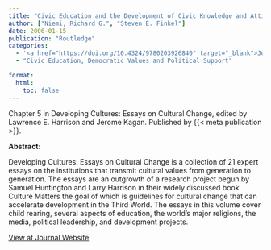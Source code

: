 ```yaml
---
title: "Civic Education and the Development of Civic Knowledge and Attitudes"
author: ["Niemi, Richard G.", "Steven E. Finkel"]
date: 2006-01-15
publication: "Routledge"
categories:
  - '<a href="https://doi.org/10.4324/9780203926840" target="_blank">Journal</a>'
  - "Civic Education, Democratic Values and Political Support"

format:
  html:
    toc: false
---
```


Chapter 5 in Developing Cultures: Essays on Cultural Change, edited by Lawrence E. Harrison and Jerome Kagan. Published by {{< meta publication >}}.

**Abstract:**

::: justify-text
Developing Cultures: Essays on Cultural Change is a collection of 21 expert essays on the institutions that transmit cultural values from generation to generation. The essays are an outgrowth of a research project begun by Samuel Huntington and Larry Harrison in their widely discussed book Culture Matters the goal of which is guidelines for cultural change that can accelerate development in the Third World. The essays in this volume cover child rearing, several aspects of education, the world's major religions, the media, political leadership, and development projects.
:::

[View at Journal Website](https://doi.org/10.4324/9780203926840){.btn .btn-outline-success target="_blank"}
